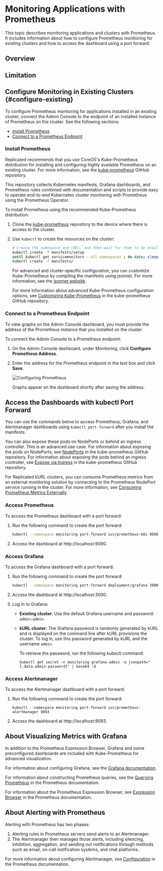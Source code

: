 
# Monitoring Applications with Prometheus

This topic describes monitoring applications and clusters with Prometheus. It includes information about how to configure Prometheus monitoring for existing clusters and how to access the dashboard using a port forward.

## Overview

<OverviewProm/>

## Limitation

<LimitationEc/>

## Configure Monitoring in Existing Clusters {#configure-existing}

To configure Prometheus monitoring for applications installed in an existing cluster, connect the Admin Console to the endpoint of an installed instance of Prometheus on the cluster. See the following sections:

* [Install Prometheus](#install-prometheus)
* [Connect to a Prometheus Endpoint](#connect-to-a-prometheus-endpoint)

### Install Prometheus

Replicated recommends that you use CoreOS's Kube-Prometheus distribution for installing and configuring highly available Prometheus on an existing cluster. For more information, see the [kube-prometheus](https://github.com/coreos/kube-prometheus) GitHub repository.

This repository collects Kubernetes manifests, Grafana dashboards, and Prometheus rules combined with documentation and scripts to provide easy to operate end-to-end Kubernetes cluster monitoring with Prometheus using the Prometheus Operator.

To install Prometheus using the recommended Kube-Prometheus distribution:

1. Clone the [kube-prometheus](https://github.com/coreos/kube-prometheus) repository to the device where there is access to the cluster.

1. Use `kubectl` to create the resources on the cluster:

   ```bash
   # Create the namespace and CRDs, and then wait for them to be available before creating the remaining resources
   kubectl create -f manifests/setup
   until kubectl get servicemonitors --all-namespaces ; do date; sleep 1; echo ""; done
   kubectl create -f manifests/
   ```

   For advanced and cluster-specific configuration, you can customize Kube-Prometheus by compiling the manifests using jsonnet. For more information, see the [jsonnet website](https://jsonnet.org/).

   For more information about advanced Kube-Prometheus configuration options, see [Customizing Kube-Prometheus](https://github.com/coreos/kube-prometheus#customizing-kube-prometheus) in the kube-prometheus GitHub repository.

### Connect to a Prometheus Endpoint

To view graphs on the Admin Console dashboard, you must provide the address of the Prometheus instance that you installed on the cluster.

To connect the Admin Console to a Prometheus endpoint:

1. On the Admin Console dashboard, under Monitoring, click **Configure Prometheus Address**.
1. Enter the address for the Prometheus endpoint in the text box and click **Save**.

   ![Configuring Prometheus](/images/kotsadm-dashboard-configureprometheus.png)

   Graphs appear on the dashboard shortly after saving the address.

## Access the Dashboards with kubectl Port Forward

You can use the commands below to access Prometheus, Grafana, and Alertmanager dashboards using `kubectl port-forward` after you install the manifests.

You can also expose these pods on NodePorts or behind an ingress controller. This is an advanced use case. For information about exposing the pods on NodePorts, see [NodePorts](https://github.com/prometheus-operator/kube-prometheus/blob/main/docs/customizations/node-ports.md) in the kube-prometheus GitHub repository. For information about exposing the pods behind an ingress controller, see [Expose via Ingress](https://github.com/prometheus-operator/kube-prometheus/blob/main/docs/customizations/exposing-prometheus-alertmanager-grafana-ingress.md) in the kube-prometheus GitHub repository.

For Replicated kURL clusters, you can consume Prometheus metrics from an external monitoring solution by connecting to the Prometheus NodePort service running in the cluster. For more information, see [Consuming Prometheus Metrics Externally](monitoring-external-prometheus). 

### Access Prometheus

To access the Prometheus dashboard with a port forward:

1. Run the following command to create the port forward:

   ```bash
   kubectl --namespace monitoring port-forward svc/prometheus-k8s 9090
   ```

1. Access the dashboard at http://localhost:9090.

### Access Grafana

To access the Grafana dashboard with a port forward:

1. Run the following command to create the port forward:

   ```bash
   kubectl --namespace monitoring port-forward deployment/grafana 3000
   ```
1. Access the dashboard at http://localhost:3000.
1. Log in to Grafana:
   * **Existing cluster**: Use the default Grafana username and password: `admin:admin`.
   * **kURL  cluster**: The Grafana password is randomly generated by kURL and is displayed on the command line after kURL provisions the cluster. To log in, use this password generated by kURL and the username `admin`.

      To retrieve the password, run the following kubectl command:

      ```
      kubectl get secret -n monitoring grafana-admin -o jsonpath="{.data.admin-password}" | base64 -d
      ```

### Access Alertmanager

To access the Alertmanager dashboard with a port forward:

1. Run the following command to create the port forward:

   ```
   kubectl --namespace monitoring port-forward svc/prometheus-alertmanager 9093
   ```

1. Access the dashboard at http://localhost:9093.

## About Visualizing Metrics with Grafana

In addition to the Prometheus Expression Browser, Grafana and some preconfigured dashboards are included with Kube-Prometheus for advanced visualization.

For information about configuring Grafana, see the [Grafana documentation](https://grafana.com/docs/).

For information about constructing Prometheus queries, see the [Querying Prometheus](https://prometheus.io/docs/prometheus/latest/querying/basics/) in the Prometheus documentation.

For information about the Prometheus Expression Browser, see [Expression Browser](https://prometheus.io/docs/visualization/browser/) in the Prometheus documentation.


## About Alerting with Prometheus

Alerting with Prometheus has two phases:

1. Alerting rules in Prometheus servers send alerts to an Alertmanager.
1. The Alertmanager then manages those alerts, including silencing, inhibition, aggregation, and sending out notifications through methods such as email, on-call notification systems, and chat platforms.

For more information about configuring Alertmanager, see [Configuration](https://prometheus.io/docs/alerting/configuration/) in the Prometheus documentation.
